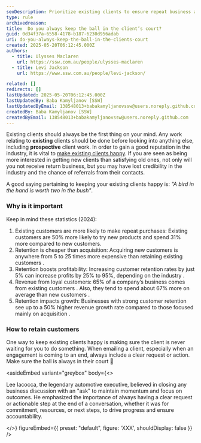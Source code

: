 ```yaml
---
seoDescription: Prioritize existing clients to ensure repeat business and maintain a strong industry reputation.
type: rule
archivedreason:
title: 	Do you always keep the ball in the client’s court?
guid: 0d34f37a-6558-4178-b187-6230d956adab
uri: do-you-always-keep-the-ball-in-the-clients-court
created: 2025-05-20T06:12:45.000Z
authors:
  - title: Ulysses Maclaren
    url: https://ssw.com.au/people/ulysses-maclaren
  - title: Levi Jackson
    url: https://www.ssw.com.au/people/levi-jackson/

related: []
redirects: []
lastUpdated: 2025-05-20T06:12:45.000Z
lastUpdatedBy: Baba Kamyljanov [SSW]
lastUpdatedByEmail: 138548013+babakamyljanovssw@users.noreply.github.com
createdBy: Baba Kamyljanov [SSW]
createdByEmail: 138548013+babakamyljanovssw@users.noreply.github.com
---
```


Existing clients should always be the first thing on your mind. Any work relating to **existing** clients should be done before looking into anything else, including **prospective** client work.
In order to gain a good reputation in the industry, it is vital to [make existing clients happy](/rules-to-better-software-consultants-happy-clients). If you are seen as being more interested in getting new clients than satisfying old ones, not only will you not receive return business, but you may have lost credibility in the industry and the chance of referrals from their contacts.

A good saying pertaining to keeping your existing clients happy is: _"A bird in the hand is worth two in the bush"_.

### Why is it important

Keep in mind these statistics (2024):

1. Existing customers are more likely to make repeat purchases:
Existing customers are 50% more likely to try new products and spend 31% more compared to new customers.
2. Retention is cheaper than acquisition:
Acquiring new customers is anywhere from 5 to 25 times more expensive than retaining existing customers .
3. Retention boosts profitability:
Increasing customer retention rates by just 5% can increase profits by 25% to 95%, depending on the industry .
4. Revenue from loyal customers:
65% of a company’s business comes from existing customers . Also, they tend to spend about 67% more on average than new customers .
5. Retention impacts growth:
Businesses with strong customer retention see up to a 50% higher revenue growth rate compared to those focused mainly on acquisition .

### How to retain customers

One way to keep existing clients happy is making sure the client is never waiting for you to do something.
When emailing a client, especially when an engagement is coming to an end, always include a clear request or action. Make sure the ball is always in their court 🎾

<asideEmbed
  variant="greybox"
  body={<>
    
Lee Iacocca, the legendary automotive executive, believed in closing any business discussion with an "ask" to maintain momentum and focus on outcomes. He emphasized the importance of always having a clear request or actionable step at the end of a conversation, whether it was for commitment, resources, or next steps, to drive progress and ensure accountability.

  </>}
  figureEmbed={{
    preset: "default",
    figure: 'XXX',
    shouldDisplay: false
  }}
/>
